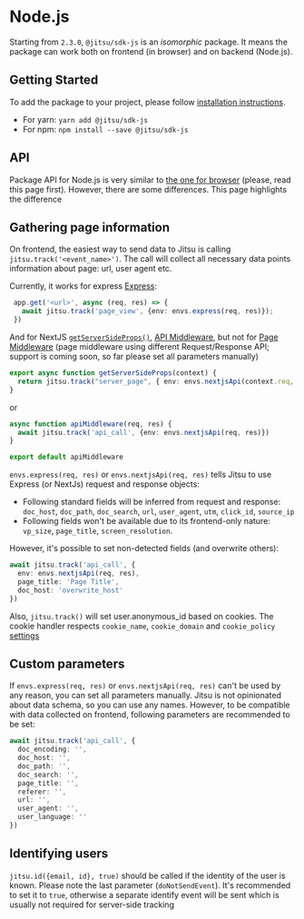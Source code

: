 # Node.js

Starting from `2.3.0`, `@jitsu/sdk-js` is an _isomorphic_ package. It means the package
can work both on frontend (in browser) and on backend (Node.js).

## Getting Started

To add the package to your project, please follow [installation instructions](/docs/sending-data/js-sdk/package).

  * For yarn: `yarn add @jitsu/sdk-js`
  * For npm: `npm install --save @jitsu/sdk-js`

## API

Package API for Node.js is very similar to [the one for browser](/docs/sending-data/js-sdk/package) (please,
read this page first). However, there are some differences. This page highlights the difference

## Gathering page information

On frontend, the easiest way to send data to Jitsu is calling `jitsu.track('<event_name>')`. The call will
collect all necessary data points information about page: url, user agent etc.


Currently, it works for express [Express](https://expressjs.com/):

```typescript
 app.get('<url>', async (req, res) => {
   await jitsu.track('page_view', {env: envs.express(req, res)});
 })
```

And for NextJS [`getServerSideProps()`](https://nextjs.org/docs/basic-features/data-fetching/get-server-side-props),
[API Middleware](https://nextjs.org/docs/api-routes/api-middlewares), but not for [Page Middleware](https://nextjs.org/docs/middleware)
(page middleware using different Request/Response API; support is coming soon, so far please set all parameters manually)

```typescript
export async function getServerSideProps(context) {
  return jitsu.track("server_page", { env: envs.nextjsApi(context.req, context.res) })
}
```

or


```typescript
async function apiMiddleware(req, res) {
  await jitsu.track('api_call', {env: envs.nextjsApi(req, res)})
}

export default apiMiddleware
```

`envs.express(req, res)` or `envs.nextjsApi(req, res)` tells Jitsu to use Express (or NextJs) request and response objects:

 * Following standard fields will be inferred from request and response: `doc_host`, `doc_path`,
`doc_search`, `url`, `user_agent`, `utm`, `click_id`, `source_ip`
 * Following fields won't be available due to its frontend-only nature: `vp_size`, `page_title`, `screen_resolution`.

However, it's possible to set non-detected fields (and overwrite others):

```typescript
await jitsu.track('api_call', {
  env: envs.nextjsApi(req, res),
  page_title: 'Page Title',
  doc_host: 'overwrite_host'
})
```

Also, `jitsu.track()` will set user.anonymous_id based on cookies. The cookie handler respects `cookie_name`,
`cookie_domain` and `cookie_policy` [settings](/docs/sending-data/js-sdk/parameters-reference)

## Custom parameters

If `envs.express(req, res)` or `envs.nextjsApi(req, res)` can't be used by any reason, you can set all parameters manually.
Jitsu is not opinionated about data schema, so you can use any names. However, to be compatible with data collected on
frontend, following parameters are recommended to be set:

```typescript
await jitsu.track('api_call', {
  doc_encoding: '',
  doc_host: '',
  doc_path: '',
  doc_search: '',
  page_title: '',
  referer: '',
  url: '',
  user_agent: '',
  user_language: ''
})
```

## Identifying users

`jitsu.id({email, id}, true)` should be called if the identity of the user is known. Please note the last parameter (`doNotSendEvent`).
It's recommended to set it to `true`, otherwise a separate identify event will be sent which is usually not required for server-side tracking
